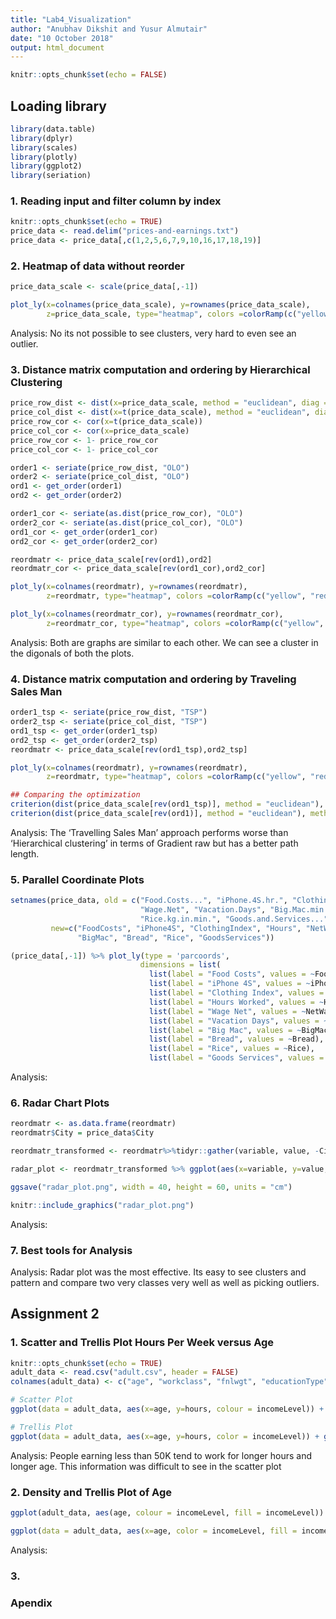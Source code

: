 ```yaml
---
title: "Lab4_Visualization"
author: "Anubhav Dikshit and Yusur Almutair"
date: "10 October 2018"
output: html_document
---
```


```r
knitr::opts_chunk$set(echo = FALSE)
```

## Loading library

```r
library(data.table)
library(dplyr)
library(scales)
library(plotly)
library(ggplot2)
library(seriation)

```

### 1. Reading input and filter column by index
```r
knitr::opts_chunk$set(echo = TRUE)
price_data <- read.delim("prices-and-earnings.txt")
price_data <- price_data[,c(1,2,5,6,7,9,10,16,17,18,19)]
```

### 2. Heatmap of data without reorder
```r
price_data_scale <- scale(price_data[,-1])

plot_ly(x=colnames(price_data_scale), y=rownames(price_data_scale), 
        z=price_data_scale, type="heatmap", colors =colorRamp(c("yellow", "red"))) %>% layout(title = "Heatmap of price dataset")
```
Analysis: No its not possible to see clusters, very hard to even see an outlier.

### 3. Distance matrix computation and ordering by Hierarchical Clustering

```r

price_row_dist <- dist(x=price_data_scale, method = "euclidean", diag = TRUE)
price_col_dist <- dist(x=t(price_data_scale), method = "euclidean", diag = TRUE)
price_row_cor <- cor(x=t(price_data_scale))
price_col_cor <- cor(x=price_data_scale)
price_row_cor <- 1- price_row_cor
price_col_cor <- 1- price_col_cor

order1 <- seriate(price_row_dist, "OLO")
order2 <- seriate(price_col_dist, "OLO")
ord1 <- get_order(order1)
ord2 <- get_order(order2)

order1_cor <- seriate(as.dist(price_row_cor), "OLO")
order2_cor <- seriate(as.dist(price_col_cor), "OLO")
ord1_cor <- get_order(order1_cor)
ord2_cor <- get_order(order2_cor)

reordmatr <- price_data_scale[rev(ord1),ord2]
reordmatr_cor <- price_data_scale[rev(ord1_cor),ord2_cor]

plot_ly(x=colnames(reordmatr), y=rownames(reordmatr), 
        z=reordmatr, type="heatmap", colors =colorRamp(c("yellow", "red"))) %>% layout(title = "Heatmap of price dataset ordered using Optimal leaf ordering")

plot_ly(x=colnames(reordmatr_cor), y=rownames(reordmatr_cor), 
        z=reordmatr_cor, type="heatmap", colors =colorRamp(c("yellow", "red"))) %>% layout(title = "Heatmap of correlations of price dataset")

```
Analysis: Both are graphs are similar to each other. We can see a cluster in the digonals of both the plots.

### 4. Distance matrix computation and ordering by Traveling Sales Man
```r
order1_tsp <- seriate(price_row_dist, "TSP")
order2_tsp <- seriate(price_col_dist, "TSP")
ord1_tsp <- get_order(order1_tsp)
ord2_tsp <- get_order(order2_tsp)
reordmatr <- price_data_scale[rev(ord1_tsp),ord2_tsp]

plot_ly(x=colnames(reordmatr), y=rownames(reordmatr), 
        z=reordmatr, type="heatmap", colors =colorRamp(c("yellow", "red"))) %>% layout(title = "Heatmap of price dataset ordered using Traveling Sales Man")

## Comparing the optimization
criterion(dist(price_data_scale[rev(ord1_tsp)], method = "euclidean"), method = c("Gradient_raw", "Path_length"))
criterion(dist(price_data_scale[rev(ord1)], method = "euclidean"), method = c("Gradient_raw", "Path_length"))
```
Analysis: The 'Travelling Sales Man' approach performs worse than 'Hierarchical clustering' in terms of Gradient raw but has a better path length.

### 5. Parallel Coordinate Plots
```r

setnames(price_data, old = c("Food.Costs...", "iPhone.4S.hr.", "Clothing.Index", "Hours.Worked", 
                             "Wage.Net", "Vacation.Days", "Big.Mac.min.", "Bread.kg.in.min.", 
                             "Rice.kg.in.min.", "Goods.and.Services..."), 
         new=c("FoodCosts", "iPhone4S", "ClothingIndex", "Hours", "NetWage", "VacationDays", 
               "BigMac", "Bread", "Rice", "GoodsServices"))

(price_data[,-1]) %>% plot_ly(type = 'parcoords', 
                             dimensions = list(
                               list(label = "Food Costs", values = ~FoodCosts),
                               list(label = "iPhone 4S", values = ~iPhone4S),
                               list(label = "Clothing Index", values = ~ClothingIndex),
                               list(label = "Hours Worked", values = ~Hours),
                               list(label = "Wage Net", values = ~NetWage),
                               list(label = "Vacation Days", values = ~VacationDays),
                               list(label = "Big Mac", values = ~BigMac),
                               list(label = "Bread", values = ~Bread),
                               list(label = "Rice", values = ~Rice),
                               list(label = "Goods Services", values = ~GoodsServices)))
```
Analysis:

### 6. Radar Chart Plots
```r

reordmatr <- as.data.frame(reordmatr)
reordmatr$City = price_data$City

reordmatr_transformed <- reordmatr%>%tidyr::gather(variable, value, -City, factor_key=T)%>%arrange(City)

radar_plot <- reordmatr_transformed %>% ggplot(aes(x=variable, y=value, group=City)) + geom_polygon(fill="blue") + coord_polar() + theme_bw() + facet_wrap(~ City) + theme(axis.text.x = element_text(size = 5))

ggsave("radar_plot.png", width = 40, height = 60, units = "cm")
```

```r
knitr::include_graphics("radar_plot.png")
```
Analysis: 

### 7. Best tools for Analysis
Analysis: Radar plot was the most effective. Its easy to see clusters and pattern and compare two very classes very well as well as picking outliers.

## Assignment 2

### 1. Scatter and Trellis Plot Hours Per Week versus Age
```r
knitr::opts_chunk$set(echo = TRUE)
adult_data <- read.csv("adult.csv", header = FALSE)
colnames(adult_data) <- c("age", "workclass", "fnlwgt", "educationType", "education", "marital", "occupation", "relationship", "race", "sex", "capitalGain", "capitalLoss", "hours", "nativeCountry", "incomeLevel")

# Scatter Plot
ggplot(data = adult_data, aes(x=age, y=hours, colour = incomeLevel)) + geom_point() + ggtitle("Hours per Week vs. Age")

# Trellis Plot
ggplot(data = adult_data, aes(x=age, y=hours, color = incomeLevel)) + geom_point()+ facet_grid(incomeLevel~.) + ggtitle("Hours per Week vs. Age")

```
Analysis: People earning less than 50K tend to work for longer hours and longer age. This information was difficult to see in the scatter plot 

### 2. Density and Trellis Plot of Age
```r
ggplot(adult_data, aes(age, colour = incomeLevel, fill = incomeLevel)) + geom_density(alpha = 0.1) + ggtitle("Denisty Plot of Age")

ggplot(data = adult_data, aes(x=age, color = incomeLevel, fill = incomeLevel)) + geom_density(alpha = 0.1) + facet_grid(marital~.) + ggtitle("Trellis Plot of Age vs. Marital Status")

```
Analysis: 

### 3.

### Apendix
```r
```